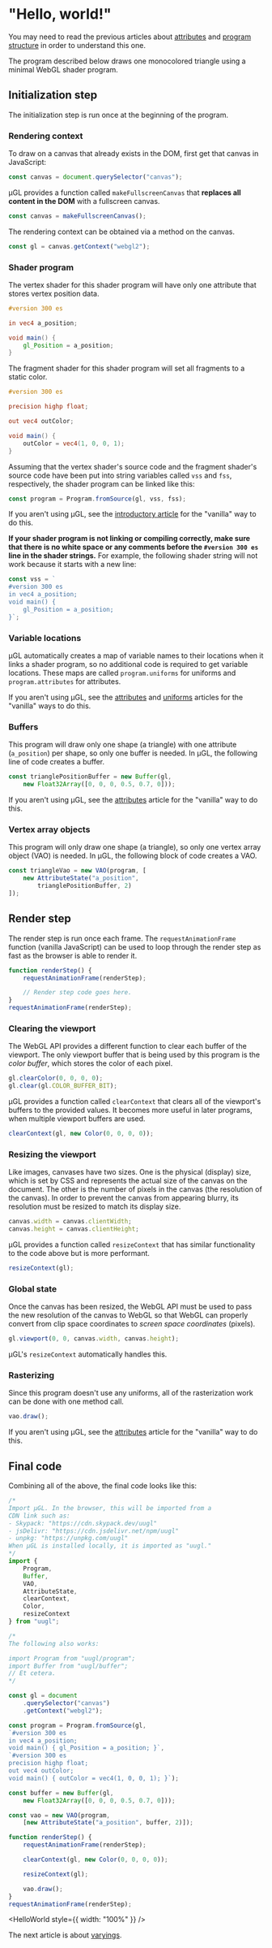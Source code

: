 # "Hello, world!"

You may need to read the previous articles about [attributes](/a/webgl/attributes)
and [program structure](/a/webgl/program-structure) in order to understand this one.

The program described below draws one monocolored triangle using a minimal WebGL shader program.

## Initialization step

The initialization step is run once at the beginning of the program.

### Rendering context

To draw on a canvas that already exists in the DOM, first get that canvas in JavaScript:

```js
const canvas = document.querySelector("canvas");
```

μGL provides a function called `makeFullscreenCanvas` that **replaces all content in the DOM** with a fullscreen canvas.

```js
const canvas = makeFullscreenCanvas();
```

The rendering context can be obtained via a method on the canvas.

```js
const gl = canvas.getContext("webgl2");
```

### Shader program

The vertex shader for this shader program will have only one attribute that stores vertex position data.

```glsl
#version 300 es

in vec4 a_position;

void main() {
	gl_Position = a_position;
}
```

The fragment shader for this shader program will set all fragments to a static color.

```glsl
#version 300 es

precision highp float;

out vec4 outColor;

void main() {
	outColor = vec4(1, 0, 0, 1);
}
```

Assuming that the vertex shader's source code and the fragment shader's source code have been put into string
variables called `vss` and `fss`, respectively, the shader program can be linked like this:

```js
const program = Program.fromSource(gl, vss, fss);
```

If you aren't using μGL, see the [introductory article](/a/webgl/what-is) for the "vanilla" way to do this.

**If your shader program is not linking or compiling correctly, make sure that there is no white space or any
comments before the `#version 300 es` line in the shader strings.** For example, the following shader string will
not work because it starts with a new line:

```js
const vss = `
#version 300 es
in vec4 a_position;
void main() {
	gl_Position = a_position;
}`;
```

### Variable locations

μGL automatically creates a map of variable names to their locations when it links a shader program, so no
additional code is required to get variable locations. These maps are called `program.uniforms` for uniforms and
`program.attributes` for attributes.

If you aren't using μGL, see the [attributes](/a/webgl/attributes) and [uniforms](/a/webgl/uniforms) articles for
the "vanilla" ways to do this.

### Buffers

This program will draw only one shape (a triangle) with one attribute (`a_position`) per shape, so only one buffer is
needed. In μGL, the following line of code creates a buffer.

```js
const trianglePositionBuffer = new Buffer(gl,
	new Float32Array([0, 0, 0, 0.5, 0.7, 0]));
```

If you aren't using μGL, see the [attributes](/a/webgl/attributes) article for the "vanilla" way to do this.

### Vertex array objects

This program will only draw one shape (a triangle), so only one vertex array object (VAO) is needed. In μGL, the following
block of code creates a VAO.

```js
const triangleVao = new VAO(program, [
	new AttributeState("a_position",
		trianglePositionBuffer, 2)
]);
```

## Render step

The render step is run once each frame. The `requestAnimationFrame` function (vanilla JavaScript) can be used to loop
through the render step as fast as the browser is able to render it.

```js
function renderStep() {
	requestAnimationFrame(renderStep);

	// Render step code goes here.
}
requestAnimationFrame(renderStep);
```

### Clearing the viewport

The WebGL API provides a different function to clear each buffer of the viewport. The only viewport buffer that is
being used by this program is the *color buffer*, which stores the color of each pixel.

```js
gl.clearColor(0, 0, 0, 0);
gl.clear(gl.COLOR_BUFFER_BIT);
```

μGL provides a function called `clearContext` that clears all of the viewport's buffers to the provided values. It
becomes more useful in later programs, when multiple viewport buffers are used.

```js
clearContext(gl, new Color(0, 0, 0, 0));
```

### Resizing the viewport

Like images, canvases have two sizes. One is the physical (display) size, which is set by CSS and represents the
actual size of the canvas on the document. The other is the number of pixels in the canvas (the resolution of the canvas).
In order to prevent the canvas from appearing blurry, its resolution must be resized to match its display size.

```js
canvas.width = canvas.clientWidth;
canvas.height = canvas.clientHeight;
```

μGL provides a function called `resizeContext` that has similar functionality to the code above but is more performant.

```js
resizeContext(gl);
```

### Global state

Once the canvas has been resized, the WebGL API must be used to pass the new resolution of the canvas to WebGL so
that WebGL can properly convert from clip space coordinates to *screen space coordinates* (pixels).

```js
gl.viewport(0, 0, canvas.width, canvas.height);
```

μGL's `resizeContext` automatically handles this.

### Rasterizing

Since this program doesn't use any uniforms, all of the rasterization work can be done with one method call.

```js
vao.draw();
```

If you aren't using μGL, see the [attributes](/a/webgl/attributes) article for the "vanilla" way to do this.

## Final code

Combining all of the above, the final code looks like this:

```js
/*
Import μGL. In the browser, this will be imported from a
CDN link such as:
- Skypack: "https://cdn.skypack.dev/uugl"
- jsDelivr: "https://cdn.jsdelivr.net/npm/uugl"
- unpkg: "https://unpkg.com/uugl"
When μGL is installed locally, it is imported as "uugl."
*/
import {
	Program,
	Buffer,
	VAO,
	AttributeState,
	clearContext,
	Color,
	resizeContext
} from "uugl";

/*
The following also works:

import Program from "uugl/program";
import Buffer from "uugl/buffer";
// Et cetera.
*/

const gl = document
	.querySelector("canvas")
	.getContext("webgl2");

const program = Program.fromSource(gl,
`#version 300 es
in vec4 a_position;
void main() { gl_Position = a_position; }`,
`#version 300 es
precision highp float;
out vec4 outColor;
void main() { outColor = vec4(1, 0, 0, 1); }`);

const buffer = new Buffer(gl,
	new Float32Array([0, 0, 0, 0.5, 0.7, 0]));

const vao = new VAO(program,
	[new AttributeState("a_position", buffer, 2)]);

function renderStep() {
	requestAnimationFrame(renderStep);

	clearContext(gl, new Color(0, 0, 0, 0));

	resizeContext(gl);

	vao.draw();
}
requestAnimationFrame(renderStep);
```


<HelloWorld style={{ width: "100%" }} />

The next article is about [varyings](/a/webgl/varyings).
